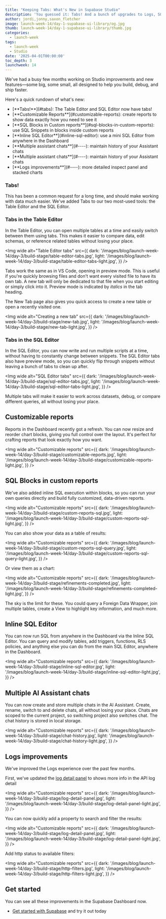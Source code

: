 ```yaml
---
title: "Keeping Tabs: What's New in Supabase Studio"
description: 'You guessed it: Tabs! And a bunch of upgrades to Logs, SQL, and the AI Assistant.'
author: jordi,jonny,saxon_fletcher
image: launch-week-14/day-1-supabase-ui-library/og.jpg
thumb: launch-week-14/day-1-supabase-ui-library/thumb.jpg
categories:
  - launch-week
tags:
  - launch-week
  - Studio
date: '2025-04-01T00:00:00'
toc_depth: 3
launchweek: 14
---
```


We've had a busy few months working on Studio improvements and new features—some big, some small, all designed to help you build, debug, and ship faster.

Here's a quick rundown of what's new:

<ul>
  <li>
    [**Tabs!**](#tabs): The Table Editor and SQL Editor now have tabs!
  </li>
<li>
  [**Customizable Reports**](#customizable-reports): create reports to show
  data exactly how you need to see it
</li>
<li>
  [**SQL Blocks in Custom reports**](#sql-blocks-in-custom-reports): use SQL Snippets in blocks inside custom reports
</li>
<li>
  [**Inline SQL Editor**](#inline-sql-editor): use a mini SQL Editor from anywhere in the Dashboard
</li>
<li>
  [**Multiple assistant chats**](#----): maintain history of your Assistant chats
</li>
<li>
  [**Multiple assistant chats**](#----): maintain history of your Assistant chats
</li>
<li>
  [**Logs improvements**](#----): more detailed inspect panel and stacked charts
</li>

</ul>

### Tabs!

This has been a common request for a long time, and should make working with data much easier. We've added Tabs to our two most-used tools: the Table Editor and the SQL Editor.

### Tabs in the Table Editor

In the Table Editor, you can open multiple tables at a time and easily switch between them using tabs. This makes it easier to compare data, edit schemas, or reference related tables without losing your place.

<Img
  wide
  alt="Table Editor tabs"
  src={{
    dark: '/images/blog/launch-week-14/day-3/build-stage/table-editor-tabs.jpg',
    light: '/images/blog/launch-week-14/day-3/build-stage/table-editor-tabs-light.jpg',
  }}
/>

Tabs work the same as in VS Code, opening in preview mode. This is useful if you're quickly browsing files and don't want every visited file to have its own tab. A new tab will only be dedicated to that file when you start editing or simply click into it. Preview mode is indicated by _italics_ in the tab heading.

The New Tab page also gives you quick access to create a new table or open a recently visited one.

<Img
  wide
  alt="Creating a new tab"
  src={{
    dark: '/images/blog/launch-week-14/day-3/build-stage/new-tab.jpg',
    light: '/images/blog/launch-week-14/day-3/build-stage/new-tab-light.jpg',
  }}
/>

### Tabs in the SQL Editor

In the SQL Editor, you can now write and run multiple scripts at a time, without having to constantly change between snippets. The SQL Editor tabs also have preview mode, so you can quickly flip through snippets without leaving a bunch of tabs to clean up after.

<Img
  wide
  alt="SQL Editor tabs"
  src={{
    dark: '/images/blog/launch-week-14/day-3/build-stage/sql-editor-tabs.jpg',
    light: '/images/blog/launch-week-14/day-3/build-stage/sql-editor-tabs-light.jpg',
  }}
/>

Multiple tabs will make it easier to work across datasets, debug, or compare different queries, all without losing your place.

## Customizable reports

Reports in the Dashboard recently got a refresh. You can now resize and reorder chart blocks, giving you full control over the layout. It's perfect for crafting reports that look exactly how you want.

<Img
  wide
  alt="Customizable reports"
  src={{
    dark: '/images/blog/launch-week-14/day-3/build-stage/customizable-reports.jpg',
    light: '/images/blog/launch-week-14/day-3/build-stage/customizable-reports-light.jpg',
  }}
/>

## SQL Blocks in custom reports

We've also added inline SQL execution within blocks, so you can run your own queries directly and build fully customized, data-driven reports.

<Img
  wide
  alt="Customizable reports"
  src={{
    dark: '/images/blog/launch-week-14/day-3/build-stage/custom-reports-sql.jpg',
    light: '/images/blog/launch-week-14/day-3/build-stage/custom-reports-sql-light.jpg',
  }}
/>

You can also show your data as a table of results:

<Img
  wide
  alt="Customizable reports"
  src={{
    dark: '/images/blog/launch-week-14/day-3/build-stage/custom-reports-sql-query.jpg',
    light: '/images/blog/launch-week-14/day-3/build-stage/custom-reports-sql-query-light.jpg',
  }}
/>

Or view them as a chart:

<Img
  wide
  alt="Customizable reports"
  src={{
    dark: '/images/blog/launch-week-14/day-3/build-stage/refinements-completed.jpg',
    light: '/images/blog/launch-week-14/day-3/build-stage/refinements-completed-light.jpg',
  }}
/>

The sky is the limit for these. You could query a Foreign Data Wrapper, join multiple tables, create a View to highlight key information, and much more.

## Inline SQL Editor

You can now run SQL from anywhere in the Dashboard via the Inline SQL Editor. You can query and modify tables, add triggers, functions, RLS policies, and anything else you can do from the main SQL Editor, anywhere in the Dashboard.

<Img
  wide
  alt="Customizable reports"
  src={{
    dark: '/images/blog/launch-week-14/day-3/build-stage/inline-sql-editor.jpg',
    light: '/images/blog/launch-week-14/day-3/build-stage/inline-sql-editor-light.jpg',
  }}
/>

## Multiple AI Assistant chats

You can now create and store multiple chats in the AI Assistant. Create, rename, switch to and delete chats, all without losing your place. Chats are scoped to the current project, so switching project also switches chat. The chat history is stored in local storage.

<Img
  wide
  alt="Customizable reports"
  src={{
    dark: '/images/blog/launch-week-14/day-3/build-stage/chat-history.jpg',
    light: '/images/blog/launch-week-14/day-3/build-stage/chat-history-light.jpg',
  }}
/>

## Logs improvements

We've improved the Logs experience over the past few months.

First, we've updated the [log detail panel](https://github.com/supabase/supabase/pull/33536) to shows more info in the API log detail

<Img
  wide
  alt="Customizable reports"
  src={{
    dark: '/images/blog/launch-week-14/day-3/build-stage/log-detail-panel.jpg',
    light: '/images/blog/launch-week-14/day-3/build-stage/log-detail-panel-light.jpg',
  }}
/>

You can now quickly add a property to search and filter the results:

<Img
  wide
  alt="Customizable reports"
  src={{
    dark: '/images/blog/launch-week-14/day-3/build-stage/log-detail-panel.jpg',
    light: '/images/blog/launch-week-14/day-3/build-stage/log-detail-panel-light.jpg',
  }}
/>

Add http status to available filters:

<Img
  wide
  alt="Customizable reports"
  src={{
    dark: '/images/blog/launch-week-14/day-3/build-stage/http-filters.jpg',
    light: '/images/blog/launch-week-14/day-3/build-stage/http-filters-light.jpg',
  }}
/>

## Get started

You can see all these improvements in the Supabase Dashboard now.

- [Get started with Supabase](https://supabase.com/dashboard/sign-in?returnTo=%2Fprojects) and try it out today
